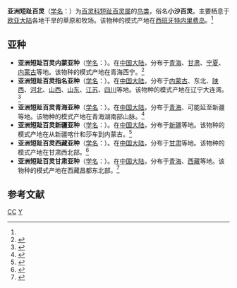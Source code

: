 {{Speciesbox 
| genus = Calandrella
| species = cheleensis
| status = LC | status_system = IUCN3.1
| status_ref = <ref name=iucn>{{IUCN2008|assessors=[[BirdLife_International|BirdLife International]]|year=2008|id=148896|title=Calandrella cheleensis|downloaded=2009-6-1}}</ref>
| image = Calandrella cheleensis.JPG
| authority = (Swinhoe)<ref name='id2520'>{{cite web| url =http://www.bioinfo.cn/db05/BjdwSpecies.php?action=view&id=2520| title =[亚洲]短趾百灵| work =《中国动物物种编目数据库》| publisher =中国科学院微生物研究所| author =中国科学院动物研究所| accessdate =2009-04-04| deadurl =yes| archiveurl =https://web.archive.org/web/20160305100701/http://www.bioinfo.cn/db05/BjdwSpecies.php?action=view&id=2520| archivedate =2016-03-05}}</ref>
}}

'''亚洲短趾百灵'''（[[学名|学名]]：{{lang|la|''Calandrella cheleensis''}}）为[[百灵科|百灵科]][[短趾百灵属|短趾百灵属]]的[[鸟类|鸟类]]，俗名'''小沙百灵'''。主要栖息于[[欧亚大陆|欧亚大陆]]各地干旱的草原和牧场。该物种的模式产地在[[西班牙|西班牙]][[特内里费岛|特内里费岛]]。<ref name='id2520'/>

==亚种==
*'''亚洲短趾百灵内蒙亚种'''（[[学名|学名]]：{{lang|la|''Calandrella cheleensis beicki''}}）。在[[中国大陆|中国大陆]]，分布于[[青海|青海]]、[[甘肃|甘肃]]、[[宁夏|宁夏]]、[[内蒙古|内蒙古]]等地。该物种的模式产地在青海西宁。<ref name='id2521'>{{cite web| url =http://www.bioinfo.cn/db05/BjdwSpecies.php?action=view&id=2521| title =亚洲短趾百灵内蒙亚种| work =《中国动物物种编目数据库》| publisher =中国科学院微生物研究所| author =中国科学院动物研究所| accessdate =2009-04-04| deadurl =yes| archiveurl =https://web.archive.org/web/20160305001414/http://www.bioinfo.cn/db05/BjdwSpecies.php?action=view&id=2521| archivedate =2016-03-05}}</ref>
*'''亚洲短趾百灵指名亚种'''（[[学名|学名]]：{{lang|la|''Calandrella cheleensis cheleensis''}}）。在[[中国大陆|中国大陆]]，分布于[[内蒙古|内蒙古]]、东北、[[陕西|陕西]]、[[河北|河北]]、[[山西|山西]]、[[山东|山东]]、[[江苏|江苏]]、[[四川|四川]]等地。该物种的模式产地在辽宁大连湾。<ref name='id2522'>{{cite web| url =http://www.bioinfo.cn/db05/BjdwSpecies.php?action=view&id=2522| title =亚洲短趾百灵指名亚种| work =《中国动物物种编目数据库》| publisher =中国科学院微生物研究所| author =中国科学院动物研究所| accessdate =2009-04-04| deadurl =yes| archiveurl =https://web.archive.org/web/20160305050148/http://www.bioinfo.cn/db05/BjdwSpecies.php?action=view&id=2522| archivedate =2016-03-05}}</ref>
*'''亚洲短趾百灵青海亚种'''（[[学名|学名]]：{{lang|la|''Calandrella cheleensis kukunoorensis''}}）。在[[中国大陆|中国大陆]]，分布于[[青海|青海]]、可能延至新疆等地。该物种的模式产地在青海湖南部山脉。<ref name='id2523'>{{cite web| url =http://www.bioinfo.cn/db05/BjdwSpecies.php?action=view&id=2523| title =亚洲短趾百灵青海亚种| work =《中国动物物种编目数据库》| publisher =中国科学院微生物研究所| author =中国科学院动物研究所| accessdate =2009-04-04| deadurl =yes| archiveurl =https://web.archive.org/web/20160305040447/http://www.bioinfo.cn/db05/BjdwSpecies.php?action=view&id=2523| archivedate =2016-03-05}}</ref>
*'''亚洲短趾百灵新疆亚种'''（[[学名|学名]]：{{lang|la|''Calandrella cheleensis seebohmi''}}）。在[[中国大陆|中国大陆]]，分布于[[新疆|新疆]]等地。该物种的模式产地在从新疆喀什和莎车到内蒙古。<ref name='id2524'>{{cite web| url =http://www.bioinfo.cn/db05/BjdwSpecies.php?action=view&id=2524| title =亚洲短趾百灵新疆亚种| work =《中国动物物种编目数据库》| publisher =中国科学院微生物研究所| author =中国科学院动物研究所| accessdate =2009-04-04| deadurl =yes| archiveurl =https://web.archive.org/web/20160305000530/http://www.bioinfo.cn/db05/BjdwSpecies.php?action=view&id=2524| archivedate =2016-03-05}}</ref>
*'''亚洲短趾百灵西藏亚种'''（[[学名|学名]]：{{lang|la|''Calandrella cheleensis stegmanni''}}）。在[[中国大陆|中国大陆]]，分布于[[甘肃|甘肃]]等地。该物种的模式产地在甘肃西北部。<ref name='id2525'>{{cite web| url =http://www.bioinfo.cn/db05/BjdwSpecies.php?action=view&id=2525| title =亚洲短趾百灵西藏亚种| work =《中国动物物种编目数据库》| publisher =中国科学院微生物研究所| author =中国科学院动物研究所| accessdate =2009-04-04| deadurl =yes| archiveurl =https://web.archive.org/web/20160305101246/http://www.bioinfo.cn/db05/BjdwSpecies.php?action=view&id=2525| archivedate =2016-03-05}}</ref>
*'''亚洲短趾百灵甘肃亚种'''（[[学名|学名]]：{{lang|la|''Calandrella cheleensis tangutica''}}）。在[[中国大陆|中国大陆]]，分布于[[青海|青海]]、[[西藏|西藏]]等地。该物种的模式产地在西藏昌都东北部。<ref name='id2526'>{{cite web| url =http://www.bioinfo.cn/db05/BjdwSpecies.php?action=view&id=2526| title =亚洲短趾百灵甘肃亚种| work =《中国动物物种编目数据库》| publisher =中国科学院微生物研究所| author =中国科学院动物研究所| accessdate =2009-04-04| deadurl =yes| archiveurl =https://web.archive.org/web/20160305032514/http://www.bioinfo.cn/db05/BjdwSpecies.php?action=view&id=2526| archivedate =2016-03-05}}</ref>

== 参考文献 ==
{{reflist}}
{{Taxonbar|from=Q27075422}}

[[Category:IUCN红色名录无危物种|CC]]
[[Category:短趾百灵属|Y]]